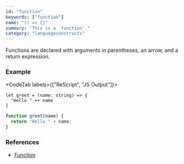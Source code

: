 ```yaml
---
id: "function"
keywords: ["function"]
name: "() => {}"
summary: "This is a `function`."
category: "languageconstructs"
---
```


Functions are declared with arguments in parentheses, an arrow, and a return expression.

### Example

<CodeTab labels={["ReScript", "JS Output"]}>

```res
let greet = (name: string) => {
  "Hello " ++ name
}
```

```js
function greet(name) {
  return "Hello " + name;
}
```

</CodeTab>

### References

* [Function](/docs/manual/latest/function)
